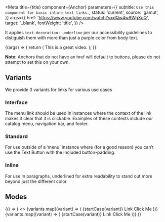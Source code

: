 

<Meta
  title={title}
  component={Anchor}
  parameters={{
    subtitle: `Use this component for basic inline text links.`,
    status: 'current',
    source: 'gamut',
  }}
  args={{
    href: 'https://www.youtube.com/watch?v=dQw4w9WgXcQ',
    target: '_blank',
    fontWeight: 'title',
  }}
/>

It applies `text-decoration: underline` per our accessibility guidelines to distiguish them with more than just a purple color from body text.

<Canvas>
  <Story name="Anchor">
    {(args) => {
      return (
        <Text fontSize={22}>
          This is a <Anchor {...args}>great video</Anchor>.
        </Text>
      );
    }}
  </Story>
</Canvas>

<PropsTable story="Anchor" />

**Note**: Anchors that do not have an href will default to buttons, please do not attempt to set this on your own.

## Variants

We provide 3 variants for links for various use cases

### Interface

The menu link should be used in instances where the context of the link makes it clear that it is clickable. Examples of these contexts include our catalog menu, navigation bar, and footer.

### Standard

For use outside of a ‘menu’ instance where (for a good reason) you can’t use the Text Button with the included button-padding.

### Inline

For use in paragraphs, underlined for extra readability to stand out more beyond just the different color.


## Modes

<Story name="modes">
  {() => (
    <>
      <Box padding={16}>
        {variants.map((variant) => (
          <Box key={variant + 'light'} display="inline-block" padding={8}>
            <Text as="p">{startCase(variant)} Link</Text>
            <Anchor mr={8} variant={variant} href={`#${variant}`}>
              Click Me
            </Anchor>
          </Box>
        ))}
      </Box>
      <Background bg="navy">
        <Box padding={16}>
          {variants.map((variant) => (
            <Box key={variant + 'dark'} display="inline-block" padding={8}>
              <Text as="p">{startCase(variant)} Link</Text>
              <Anchor mr={8} variant={variant} href={`#${variant}`}>
                Click Me
              </Anchor>
            </Box>
          ))}
        </Box>
      </Background>
    </>
  )}
</Story>
